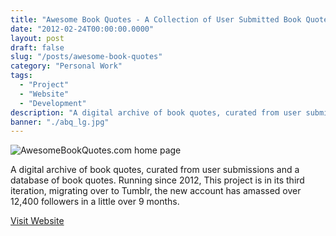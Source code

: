 ```yaml
---
title: "Awesome Book Quotes - A Collection of User Submitted Book Quotes"
date: "2012-02-24T00:00:00.0000"
layout: post
draft: false
slug: "/posts/awesome-book-quotes"
category: "Personal Work"
tags:
  - "Project"
  - "Website"
  - "Development"
description: "A digital archive of book quotes, curated from user submissions and a database of book quotes"
banner: "./abq_lg.jpg"
---
```


![AwesomeBookQuotes.com home page](./abq_lg.jpg)

A digital archive of book quotes, curated from user submissions and a database of book quotes. Running since 2012, This project is in its third iteration, migrating over to Tumblr, the new account has amassed over 12,400 followers in a little over 9 months.

[Visit Website](http://awesomebookquotes.tumblr.com/)
